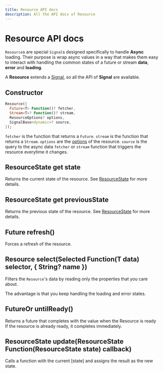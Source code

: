 ```yaml
---
title: Resource API docs
description: All the API docs of Resource
---
```


# Resource API docs

`Resource`s are special `Signal`s designed specifically to handle __Async__
loading. Their purpose is wrap async values in a way that makes them easy
to interact with handling the common states of a future or stream __data__, __error__ and __loading__.

A __Resource__ extends a [Signal](/api-docs/signal), so all the API of __Signal__ are available.

## Constructor

```dart
Resource({
  Future<T> Function()? fetcher,
  Stream<T>? Function()? stream,
  ResourceOptions? options,
  SignalBase<dynamic>? source,
});
```

`fetcher` is the function that returns a `Future`.
`stream` is the function that returns a `Stream`.
`options` are the [options](/api-docs/resource-options) of the resource.
`source` is the query to the async data `fetcher` or `stream` function that triggers the resource everytime it changes.

## ResourceState<T> get state

Returns the current state of the resource.
See [ResourceState](/api-docs/resource-state) for more details.

## ResourceState<T> get previousState

Returns the previous state of the resource.
See [ResourceState](/api-docs/resource-state) for more details.

## Future<void> refresh()

Forces a refresh of the resource.

## Resource<Selected> select<Selected>(Selected Function(T data) selector, { String? name })

Filters the `Resource`'s data by reading only the properties that you care about.

The advantage is that you keep handling the loading and error states.

## FutureOr<T> untilReady()

Returns a future that completes with the value when the Resource is ready
If the resource is already ready, it completes immediately.

## ResourceState<T> update(ResourceState<T> Function(ResourceState<T> state) callback)

Calls a function with the current [state] and assigns the result as the new state.

